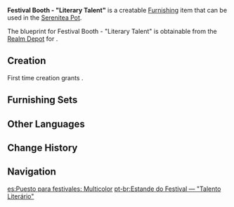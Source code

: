 {{Furnishing Infobox
|id             = 370517
|image          = Item Festival Booth - Literary Talent.png
|category       = Building
|subcategory    = Free Booth
|quality        = 3
|adeptal_energy = 60
|load           = 490
|reduced_load   = 379
|description    = A booth that can be seen at the Magnificent [[Irodori Festival]]. It consists of a [[Yumemiru Wood]] table and crates, and doesn't take up much space, but is extremely popular because the main exhibits at this booth are various kinds of fan fiction. The items are often sold out within a few hours, which is a testament to their popularity. Such a spacious open booth is more suitable for many layouts in a limited space, and it is also convenient for personnel and goods to enter and exit, to facilitate the timely replenishment of goods.<br />In the words of [[Guuji Yae]], light novels are the very heart of the Irodori Festival, and many customers come from far and wide to buy these exclusive fan fiction. Some loyal readers also believe that by waiting by such booths, it is possible to meet the authors themselves by chance. Of course, such behavior may cause on-site congestion and increase security risks, so it will be politely discouraged by the staff of the festival...
|mention        = Yae Miko
|blueprint      = Realm Depot
}}
'''Festival Booth - "Literary Talent"''' is a creatable [[Furnishing]] item that can be used in the [[Serenitea Pot]].

The blueprint for Festival Booth - "Literary Talent" is obtainable from the [[Realm Depot]] for {{Item|Realm Currency|24|x=160}}.

==Creation==
First time creation grants {{Item|Trust|24|x=60}}.
{{Recipe
|type = Creation
|time = 14h
|Yumemiru Wood = 8
|Fabric = 4
|sort = Yumemiru Wood;Fabric
}}

==Furnishing Sets==
{{Craft Usage}}

==Other Languages==
{{Other Languages
|default_hidden = 1
|en      = Festival Booth - "Literary Talent"
|zhs     = 祭典展位-「文彩」
|zhs_rm  = Jìdiǎn Zhǎnwèi - "Wén Cǎi"
|zht     = 祭典展位-「文彩」
|zht_rm  = Jìdiǎn Zhǎnwèi - "Wén Cǎi"
|ja      = お祭り屋台-「文彩」
|ja_rm   = O-matsuri Yatai - "Bunsai"
|ko      = 축제 부스-「문채」
|ko_rm   = Chukje Buseu - "Munchae"
|es      = Puesto para festivales: Multicolor
|fr      = Stand de festival «&nbsp;Talent littéraire&nbsp;»
|ru      = Праздничная палатка «Литературное дарование»
|th      = บูธเทศกาล - ศิลป์แห่งอักษร
|th_rm   = 
|vi      = Gian Hàng Lễ Hội - Tài Năng Văn Học
|de      = Feststand – „Literarisches Talent“
|id      = Kios Festival - "Bakat Sastra"
|pt      = Estande do Festival — "Talento Literário"
|tr      = Festival Tezgahı - "Edebiyat Yeteneği"
|it      = Banco del Festival Talento letterario
}}

==Change History==
{{Change History|2.6}}

==Navigation==
{{Furnishing Navbox|exterior}}

[[es:Puesto para festivales: Multicolor]]
[[pt-br:Estande do Festival — "Talento Literário"]]